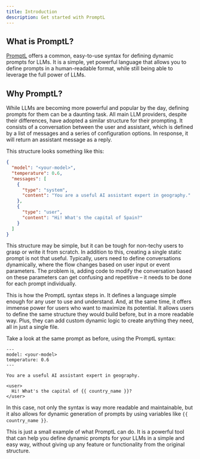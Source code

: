 ```yaml
---
title: Introduction
description: Get started with PromptL
---
```


## What is PromptL?

[PromptL](https://promptl.ai/) offers a common, easy-to-use syntax for defining dynamic prompts for LLMs. It is a simple, yet powerful language that allows you to define prompts in a human-readable format, while still being able to leverage the full power of LLMs.

## Why PromptL?

While LLMs are becoming more powerful and popular by the day, defining prompts for them can be a daunting task. All main LLM providers, despite their differences, have adopted a similar structure for their prompting. It consists of a conversation between the user and assistant, which is defined by a list of messages and a series of configuration options. In response, it will return an assistant message as a reply.

This structure looks something like this:

```json
{
  "model": "<your-model>",
  "temperature": 0.6,
  "messages": [
    {
      "type": "system",
      "content": "You are a useful AI assistant expert in geography."
    },
    {
      "type": "user",
      "content": "Hi! What's the capital of Spain?"
    }
  ]
}
```

This structure may be simple, but it can be tough for non-techy users to grasp or write it from scratch. In addition to this, creating a single static prompt is not that useful. Typically, users need to define conversations dynamically, where the flow changes based on user input or event parameters. The problem is, adding code to modify the conversation based on these parameters can get confusing and repetitive – it needs to be done for each prompt individually.

This is how the PromptL syntax steps in. It defines a language simple enough for any user to use and understand. And, at the same time, it offers immense power for users who want to maximize its potential. It allows users to define the same structure they would build before, but in a more readable way. Plus, they can add custom dynamic logic to create anything they need, all in just a single file.

Take a look at the same prompt as before, using the PromptL syntax:

```plaintext
---
model: <your-model>
temperature: 0.6
---

You are a useful AI assistant expert in geography.

<user>
  Hi! What's the capital of {{ country_name }}?
</user>
```

In this case, not only the syntax is way more readable and maintainable, but it also allows for dynamic generation of prompts by using variables like `{{ country_name }}`.

This is just a small example of what PromptL can do. It is a powerful tool that can help you define dynamic prompts for your LLMs in a simple and easy way, without giving up any feature or functionality from the original structure.
